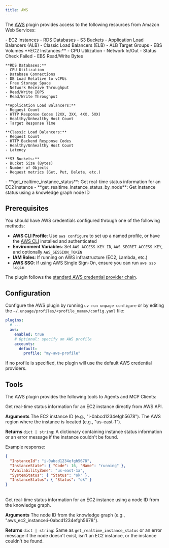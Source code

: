 ```yaml
---
title: AWS
---
```


The [AWS](https://aws.amazon.com/) plugin provides access to the following
resources from Amazon Web Services:

<AccordionGroup>
  <Accordion title="Knowledge Graph nodes" icon="diagram-project">
    - EC2 Instances
    - RDS Databases
    - S3 Buckets
    - Application Load Balancers (ALB)
    - Classic Load Balancers (ELB)
    - ALB Target Groups
    - EBS Volumes
  </Accordion>

  <Accordion title="Metrics" icon="chart-line">
    **EC2 Instances:**
    - CPU Utilization
    - Network In/Out
    - Status Check Failed
    - EBS Read/Write Bytes

    **RDS Databases:**
    - CPU Utilization
    - Database Connections
    - DB Load Relative to vCPUs
    - Free Storage Space
    - Network Receive Throughput
    - Read/Write IOPS
    - Read/Write Throughput

    **Application Load Balancers:**
    - Request Count
    - HTTP Response Codes (2XX, 3XX, 4XX, 5XX)
    - Healthy/Unhealthy Host Count
    - Target Response Time

    **Classic Load Balancers:**
    - Request Count
    - HTTP Backend Response Codes
    - Healthy/Unhealthy Host Count
    - Latency

    **S3 Buckets:**
    - Bucket Size (Bytes)
    - Number of Objects
    - Request metrics (Get, Put, Delete, etc.)
  </Accordion>

  <Accordion title="MCP Tools" icon="wrench">
    - **get_realtime_instance_status**: Get real-time status information for an EC2 instance
    - **get_realtime_instance_status_by_node**: Get instance status using a knowledge graph node ID
  </Accordion>
</AccordionGroup>


## Prerequisites

You should have AWS credentials configured through one of the following methods:

- **AWS CLI Profile**: Use `aws configure` to set up a named profile, or have the [AWS CLI](https://aws.amazon.com/cli/) installed and authenticated
- **Environment Variables**: Set `AWS_ACCESS_KEY_ID`, `AWS_SECRET_ACCESS_KEY`, and optionally `AWS_SESSION_TOKEN`
- **IAM Roles**: If running on AWS infrastructure (EC2, Lambda, etc.)
- **AWS SSO**: If using AWS Single Sign-On, ensure you can run `aws sso login`

The plugin follows the [standard AWS credential provider chain](https://docs.aws.amazon.com/sdkref/latest/guide/standardized-credentials.html).


## Configuration

Configure the AWS plugin by running `uv run unpage configure` or by editing
the `~/.unpage/profiles/<profile_name>/config.yaml` file:

```yaml
plugins:
  # ...
  aws:
    enabled: true
    # Optional: specify an AWS profile
    accounts:
      default:
        profile: "my-aws-profile"
```

If no profile is specified, the plugin will use the default AWS credential providers.

## Tools
The AWS plugin provides the following tools to Agents and MCP Clients:

<Card title="get_realtime_instance_status">
  Get real-time status information for an EC2 instance directly from AWS API.

  **Arguments**
  <ParamField path="instance_id" type="string" required>
    The EC2 instance ID (e.g., "i-0abcd1234efgh5678").
  </ParamField>
  <ParamField path="region" type="string" required>
    The AWS region where the instance is located (e.g., "us-east-1").
  </ParamField>

  **Returns** `dict | string`: A dictionary containing instance status information or an error message if the instance couldn't be found.

  Example response:
  ```json
  {
    "InstanceId": "i-0abcd1234efgh5678",
    "InstanceState": { "Code": 16, "Name": "running" },
    "AvailabilityZone": "us-east-1a",
    "SystemStatus": { "Status": "ok" },
    "InstanceStatus": { "Status": "ok" }
  }
  ```
</Card>
<br />

<Card title="get_realtime_instance_status_by_node">
  Get real-time status information for an EC2 instance using a node ID from the knowledge graph.

  **Arguments**
  <ParamField path="node_id" type="string" required>
    The node ID from the knowledge graph (e.g., "aws_ec2_instance:i-0abcd1234efgh5678").
  </ParamField>

  **Returns** `dict | string`: Same as `get_realtime_instance_status` or an error message if the node doesn't exist, isn't an EC2 instance, or the instance couldn't be found.
</Card>
